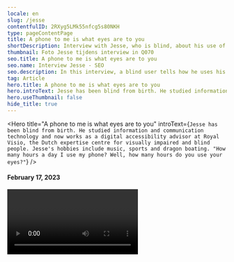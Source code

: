```yaml
---
locale: en
slug: /jesse
contentfulID: 2RXyg5LMk55nfcg5s80NKH
type: pageContentPage
title: A phone to me is what eyes are to you
shortDescription: Interview with Jesse, who is blind, about his use of accessibility features in mobile apps.
thumbnail: Foto Jesse tijdens interview in Q070
seo.title: A phone to me is what eyes are to you
seo.name: Interview Jesse - SEO 
seo.description: In this interview, a blind user tells how he uses his mobile phone and which accessibility features he has activated.
tag: Article
hero.title: A phone to me is what eyes are to you
hero.introText: Jesse has been blind from birth. He studied information and communication technology and now works as a digital accessibility advisor at Royal Visio, the Dutch expertise centre for visually impaired and blind people. Jesse's hobbies include music, sports and dragon boating. "How many hours a day I use my phone? Well, how many hours do you use your eyes?"
hero.useThumbnail: false
hide_title: true
---
```


<Hero
  title="A phone to me is what eyes are to you"
  introText={`Jesse has been blind from birth. He studied information and communication technology and now works as a digital accessibility advisor at Royal Visio, the Dutch expertise centre for visually impaired and blind people. Jesse's hobbies include music, sports and dragon boating. "How many hours a day I use my phone? Well, how many hours do you use your eyes?"`}
/>

#### February 17, 2023

<Video youTubeId="EZounOPzV9w" title="Interview with blind user Jesse" name="Video interview Jesse" thumbnailSrc="/img/light/Jesse.png" thumbnailAlt="Photo Jesse"/>

## What accessibility features have you set up on your phone?

I have set up most of the accessibility features because they are necessary for me as a blind person. I've made a few adjustments, because I think they work better.

I have [VoiceOver](/en/stats/screen-reader) activated on my iPhone. I've made some adjustments within VoiceOver: the speaking speed is very high (95), and unnecessary information is turned off. I have limited the extra information that is not needed to use the content.

In addition, I use a Braille display that I linked through VoiceOver so that I can use apps with speech and braille. Everything on screen and spoken is also pushed to the Braille display. So I can feel with my fingers what is being said.

Within VoiceOver I also have Screen Curtain activated. This puts my screen on black, so people can't watch along. It also saves the battery. To make the screen even darker by default, I have [Dark Mode](/en/stats/dark-mode) always on.

Furthermore, the [font size](/en/stats/font-size) is as small as possible. Since I can't see it, it doesn't matter, but it’s handy for VoiveOver to have a lot of text on the screen at once.

Finally, the automatic [rotation](/en/stats/screen-orientation-landscape) of my phone is turned off.

## More interviews with end users

<TwoColumnBlock>
  <LeftColumn>
    <ColumnRow>
      <Quote
        quote="How many hours a day I use my phone? How many hours do you use your eyes?"
        name="Jesse"
        imageSrc="/img/light/Jesse.png"
        alt="Photo Jesse"
        linkLabel="Read the interview with Jesse"
        url="/en/articles/jesse"
      />
    </ColumnRow>
    <ColumnRow>
      <Quote
        quote="I’m not disabled, the world disables me."
        name="Darice"
        imageSrc="/img/light/Interview met dove eindgebruiken over inzetten van toegankelijkheid in mobiele apps.jpg"
        alt="Photo Darice"
        linkLabel="Read the interview with Darice"
        url="/en/articles/darice"
      />
    </ColumnRow>
    <ColumnRow>
      <Quote
        quote="My iPhone is my third eye."
        name="Jeroen"
        imageSrc="/img/light/Blinde app gebruiker Jeroen.jpg"
        alt="Jeroen - Asset"
        linkLabel="Read the interview with Jeroen"
        url="/en/articles/jeroen"
      />
    </ColumnRow>
  </LeftColumn>
  <RightColumn>
    <ColumnRow>
      <Quote
        quote="I try to reduce overstimulation on my mobile phone."
        name="Colinda"
        imageSrc="/img/light/colinda.jpg"
        alt="Colinda"
        linkLabel="Read the interview with Colinda"
        url="/en/articles/colinda"
      />
    </ColumnRow>
    <ColumnRow>
      <Quote
        quote="Accessibility features could also be aesthetically pleasing."
        name="Onno"
        imageSrc="/img/light/Interview met slechtziende gebruiker over mobiele applicaties op telefoons.jpg"
        alt="Photo Onno"
        linkLabel="Read the interview with Onno"
        url="/en/articles/onno"
      />
    </ColumnRow>
    <ColumnRow>
      <Quote
        quote="Resizing texts is a necessity for me. "
        name="Edith"
        imageSrc="/img/light/Edith-s.jpg"
        alt="Picture of Edith"
        linkLabel="Read the interview with Edith"
        url="/en/articles/edith"
      />
    </ColumnRow>
  </RightColumn>
</TwoColumnBlock>